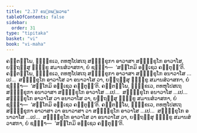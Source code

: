 ```yaml
---
title: "2.37 ຄນ຺ຕພ຺ພວາຣ"
tableOfContents: false
sidebar:
  order: 31
type: "tipitaka"
basket: "vi"
book: "vi-maha"
---
```



<DynamicBreadcrumb />

<Division number="182" book="vi-maha">

<Paragraph number="794" book="vi-maha">
ຄນ຺ຕພ຺ໂພ, ຠິກ຺ຂເວ, ຕທຫຸໂປສເຖ ສຠິກ຺ຂຸກາ ອາວາສາ ສຠິກ຺ຂຸໂກ ອາວາໂສ, ຍຕ຺ຖສ຺ສຸ ຠິກ຺ຂູ ສມານສໍວາສກາ, ຍໍ ຊຎ຺ຎາ—  ‘ສກ຺ໂກມິ ອຊ຺ເຊວ ຄນ຺ຕຸນ຺’ຕິ. ຄນ຺ຕພ຺ໂພ, ຠິກ຺ຂເວ, ຕທຫຸໂປສເຖ ສຠິກ຺ຂຸກາ ອາວາສາ ສຠິກ຺ຂຸໂກ ອນາວາໂສ …ເປ…  ສຠິກ຺ຂຸໂກ ອາວາໂສ ວາ ອນາວາໂສ ວາ, ຍຕ຺ຖສ຺ສຸ ຠິກ຺ຂູ ສມານສໍວາສກາ, ຍໍ ຊຎ຺ຎາ—  ‘ສກ຺ໂກມິ ອຊ຺ເຊວ ຄນ຺ຕຸນ຺’ຕິ.
</Paragraph>

<Paragraph number="795" book="vi-maha">
ຄນ຺ຕພ຺ໂພ, ຠິກ຺ຂເວ, ຕທຫຸໂປສເຖ ສຠິກ຺ຂຸກາ ອນາວາສາ ສຠິກ຺ຂຸໂກ ອາວາໂສ …ເປ…  ສຠິກ຺ຂຸໂກ ອນາວາໂສ …ເປ…  ສຠິກ຺ຂຸໂກ ອາວາໂສ ວາ ອນາວາໂສ ວາ, ຍຕ຺ຖສ຺ສຸ ຠິກ຺ຂູ ສມານສໍວາສກາ, ຍໍ ຊຎ຺ຎາ—  ‘ສກ຺ໂກມິ ອຊ຺ເຊວ ຄນ຺ຕຸນ຺’ຕິ.
</Paragraph>

<Paragraph number="796" book="vi-maha">
ຄນ຺ຕພ຺ໂພ, ຠິກ຺ຂເວ, ຕທຫຸໂປສເຖ ສຠິກ຺ຂຸກາ ອາວາສາ ວາ ອນາວາສາ ວາ ສຠິກ຺ຂຸໂກ ອາວາໂສ …ເປ…  ສຠິກ຺ຂຸໂກ ອນາວາໂສ …ເປ…  ສຠິກ຺ຂຸໂກ ອາວາໂສ ວາ ອນາວາໂສ ວາ, ຍຕ຺ຖສ຺ສຸ ຠິກ຺ຂູ ສມານສໍວາສກາ, ຍໍ ຊຎ຺ຎາ—  ‘ສກ຺ໂກມິ ອຊ຺ເຊວ ຄນ຺ຕຸນ຺’ຕິ.
</Paragraph>
</Division>